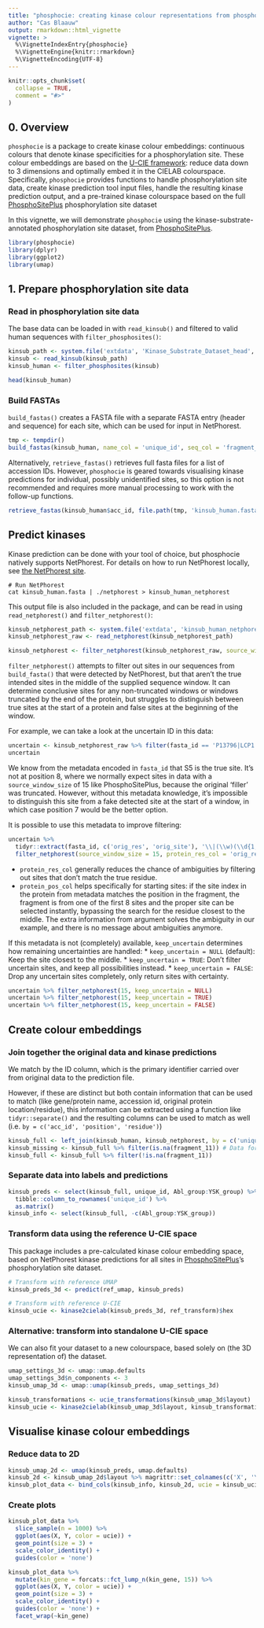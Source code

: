 ```yaml
---
title: "phosphocie: creating kinase colour representations from phosphosites"
author: "Cas Blaauw"
output: rmarkdown::html_vignette
vignette: >
  %\VignetteIndexEntry{phosphocie}
  %\VignetteEngine{knitr::rmarkdown}
  %\VignetteEncoding{UTF-8}
---
```


```r
knitr::opts_chunk$set(
  collapse = TRUE,
  comment = "#>"
)
```

## 0. Overview
`phosphocie` is a package to create kinase colour embeddings: continuous colours that 
denote kinase specificities for a phosphorylation site. These colour embeddings are
based on the [U-CIE framework](https://doi.org/10.1101/2021.12.02.470966):
reduce data down to 3 dimensions and optimally embed it in the CIELAB colourspace.
Specifically, `phosphocie` provides functions to handle phosphorylation site data,
create kinase prediction tool input files, handle the resulting kinase prediction output,
and 
a pre-trained kinase colourspace based on the full [PhosphoSitePlus](https://www.phosphosite.org/) phosphorylation site dataset

In this vignette, we will demonstrate `phosphocie` using the kinase-substrate-annotated 
phosphorylation site dataset, from [PhosphoSitePlus](https://www.phosphosite.org/). 

```r
library(phosphocie)
library(dplyr)
library(ggplot2)
library(umap)
```

## 1. Prepare phosphorylation site data
### Read in phosphorylation site data


The base data can be loaded in with `read_kinsub()` and filtered to valid human sequences
with `filter_phosphosites()`:

```r
kinsub_path <- system.file('extdata', 'Kinase_Substrate_Dataset_head', package = 'phosphocie')
kinsub <- read_kinsub(kinsub_path)
kinsub_human <- filter_phosphosites(kinsub)

head(kinsub_human)
```

### Build FASTAs
`build_fastas()` creates a FASTA file with a separate FASTA entry (header and sequence)
for each site, which can be used for input in NetPhorest. 

```r
tmp <- tempdir()
build_fastas(kinsub_human, name_col = 'unique_id', seq_col = 'fragment_15', path = file.path(tmp, 'kinsub_human_peptides.fasta'))
```

Alternatively, `retrieve_fastas()` retrieves full fasta files for a list of accession IDs.
However, `phosphocie` is geared towards visualising kinase predictions for individual, 
possibly unidentified sites, so this option is not recommended and requires more manual processing
to work with the follow-up functions.

```r
retrieve_fastas(kinsub_human$acc_id, file.path(tmp, 'kinsub_human.fasta'))
```

## Predict kinases

Kinase prediction can be done with your tool of choice, but phosphocie natively supports
NetPhorest. For details on how to run NetPhorest locally, see [the NetPhorest site](http://netphorest.info/download.shtml).

```{}
# Run NetPhorest
cat kinsub_human.fasta | ./netphorest > kinsub_human_netphorest
```

This output file is also included in the package, and can be read in using 
`read_netphorest()` and `filter_netphorest()`:
```r
kinsub_netphorest_path <- system.file('extdata', 'kinsub_human_netphorest', package = 'phosphocie')
kinsub_netphorest_raw <- read_netphorest(kinsub_netphorest_path) 

kinsub_netphorest <- filter_netphorest(kinsub_netphorest_raw, source_window_size = 15)
```

`filter_netphorest()` attempts to filter out sites in our sequences from `build_fasta()` 
that were detected by NetPhorest, but that aren't the true intended sites in the middle
of the supplied sequence window. 
It can determine conclusive sites for any non-truncated windows or windows truncated by the 
end of the protein, but struggles to distinguish between true sites at the start of a protein
and false sites at the beginning of the window.

For example, we can take a look at the uncertain ID in this data:
```r
uncertain <- kinsub_netphorest_raw %>% filter(fasta_id == 'P13796|LCP1|L-plastin|S5')
uncertain
```

We know from the metadata encoded in `fasta_id` that S5 is the true site.
It's not at position 8, where we normally expect sites in data with a `source_window_size`
of 15 like PhosphoSitePlus, because the original 'filler' was truncated.
However, without this metadata knowledge, it's impossible to distinguish this site
from a fake detected site at the start of a window, in which case position 7 would 
be the better option.

It is possible to use this metadata to improve filtering:
```r
uncertain %>%
  tidyr::extract(fasta_id, c('orig_res', 'orig_site'), '\\|(\\w)(\\d{1,4})$', remove = FALSE, convert = TRUE) %>% 
  filter_netphorest(source_window_size = 15, protein_res_col = 'orig_res', protein_pos_col = 'orig_site')
```

* `protein_res_col` generally reduces the chance of ambiguities by filtering out 
sites that don't match the true residue. 
* `protein_pos_col` helps specifically for starting sites: if the site index in the protein
from metadata matches the position in the fragment, the fragment is from one of the first
8 sites and the proper site can be selected instantly, bypassing the search for the residue
closest to the middle. The extra information from argument solves the ambiguity in our example,
and there is no message about ambiguities anymore.  

If this metadata is not (completely) available, `keep_uncertain` determines how remaining uncertainties are handled:
* `keep_uncertain = NULL` (default): Keep the site closest to the middle.
* `keep_uncertain = TRUE`: Don't filter uncertain sites, and keep all possibilities instead.
* `keep_uncertain = FALSE`: Drop any uncertain sites completely, only return sites with certainty.

```r
uncertain %>% filter_netphorest(15, keep_uncertain = NULL)
uncertain %>% filter_netphorest(15, keep_uncertain = TRUE)
uncertain %>% filter_netphorest(15, keep_uncertain = FALSE)
```


## Create colour embeddings

### Join together the original data and kinase predictions

We match by the ID column, which is the primary identifier carried over from original data
to the prediction file. 

However, if these are distinct but both contain information that can
be used to match (like gene/protein name, accession id, original protein location/residue), 
this information can be extracted using a function like `tidyr::separate()` and the resulting
columns can be used to match as well (i.e. `by = c('acc_id', 'position', 'residue')`)

```r
kinsub_full <- left_join(kinsub_human, kinsub_netphorest, by = c('unique_id' = 'fasta_id')) 
kinsub_missing <- kinsub_full %>% filter(is.na(fragment_11)) # Data for which no prediction could be recovered
kinsub_full <- kinsub_full %>% filter(!is.na(fragment_11))
```

### Separate data into labels and predictions

```r
kinsub_preds <- select(kinsub_full, unique_id, Abl_group:YSK_group) %>% 
  tibble::column_to_rownames('unique_id') %>% 
  as.matrix()
kinsub_info <- select(kinsub_full, -c(Abl_group:YSK_group))
```

### Transform data using the reference U-CIE space

This package includes a pre-calculated kinase colour embedding space, based on 
NetPhorest kinase predictions for all sites in [PhosphoSitePlus](https://www.phosphosite.org/)'s
phosphorylation site dataset.

```r
# Transform with reference UMAP
kinsub_preds_3d <- predict(ref_umap, kinsub_preds)

# Transform with reference U-CIE
kinsub_ucie <- kinase2cielab(kinsub_preds_3d, ref_transform)$hex
```

### Alternative: transform into standalone U-CIE space

We can also fit your dataset to a new colourspace, based solely on (the 3D representation of) the dataset.
```r
umap_settings_3d <- umap::umap.defaults
umap_settings_3d$n_components <- 3
kinsub_umap_3d <- umap::umap(kinsub_preds, umap_settings_3d)

kinsub_transformations <- ucie_transformations(kinsub_umap_3d$layout)
kinsub_ucie <- kinase2cielab(kinsub_umap_3d$layout, kinsub_transformations)$hex
```


## Visualise kinase colour embeddings

### Reduce data to 2D
```r
kinsub_umap_2d <- umap(kinsub_preds, umap.defaults)
kinsub_2d <- kinsub_umap_2d$layout %>% magrittr::set_colnames(c('X', 'Y')) 
kinsub_plot_data <- bind_cols(kinsub_info, kinsub_2d, ucie = kinsub_ucie)
```

### Create plots
```r
kinsub_plot_data %>% 
  slice_sample(n = 1000) %>% 
  ggplot(aes(X, Y, color = ucie)) + 
  geom_point(size = 3) + 
  scale_color_identity() + 
  guides(color = 'none')

kinsub_plot_data %>% 
  mutate(kin_gene = forcats::fct_lump_n(kin_gene, 15)) %>% 
  ggplot(aes(X, Y, color = ucie)) + 
  geom_point(size = 3) + 
  scale_color_identity() + 
  guides(color = 'none') + 
  facet_wrap(~kin_gene)
```

